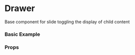 <!--- Drawer.stories.mdx -->



<Meta title="Interactions/Drawer" component={Drawer}/>

# Drawer

Base component for slide toggling the display of child content


### Basic Example

<Preview>
  <Story name="Basic">
    <Basic />
  </Story>
</Preview>


### Props

<Props of={Drawer} />
